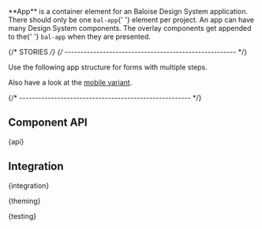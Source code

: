 
<Meta of={AppStories} />

<StoryHeading of={AppStories.Basic} hidden></StoryHeading>

<Banner of={AppStories} />

<Lead>
  **App** is a container element for an Baloise Design System application. There should only be one <code>bal-app</code>{' '}
  element per project. An app can have many Design System components. The overlay components get appended to the{' '}
  <code>bal-app</code> when they are presented.
</Lead>

<Canvas of={AppStories.Basic} sourceState="shown" />

<PlaygroundBar of={AppStories.Basic}></PlaygroundBar>

{/* STORIES */}
{/* ------------------------------------------------------ */}

<StoryHeading of={AppStories.FormWizard}></StoryHeading>

Use the following app structure for forms with multiple steps.

Also have a look at the [mobile variant](../?path=/story/components-layout-app--form-wizard-mobile).

<Canvas of={AppStories.FormWizard} />

{/* ------------------------------------------------------ */}

## Component API


<Markdown>{api}</Markdown>

## Integration


<Markdown>{integration}</Markdown>


<Markdown>{theming}</Markdown>


<Markdown>{testing}</Markdown>

<Footer />
